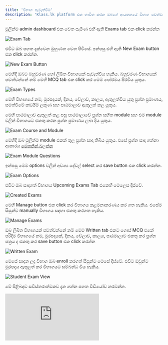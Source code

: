 ```yaml
---
title: 'විභාග පැවැත්වීම'
description: 'Klass.lk platform එක භාවිත කරන ඔබගේ ආයතනයේ විභාග පවත්වන ආකාරය'
---
```


මුලින්ම admin dashboard එක වෙත පැමිණ එහි ඇති Exams tab එක click කරන්න

![Exam Tab](/images/klass-work/exam-tab.png)

එවිට ඔබ පහත දැක්වෙන මුහුණත වෙත පිවිසේ. ඉන්පසු එහි ඇති New Exam button එක click කරන්න.

![New Exam Button](/images/klass-work/new-exam-button.png)

මෙහිදී ඔබට බහුවරණ හෝ ලිඛිත විභාගයක් පැවැත්විය හැකිය. බහුවරණ විභාගයක් පවත්වන්නේ නම් මෙහි MCQ tab එක click කර මෙම පෝරමය පිරවිය යුතුය.

![Exam Types](/images/klass-work/exam-types.png)

මෙහි විභාගයේ නම, මුරපදයක්, දිනය, වේලාව, කාලය, ඇතුලත්විය යුතු ප්‍රශ්න ප්‍රමාණය, සමත්වීමේ කඩයිම් ලකුණ සහ පාඨමාලාව ඇතුලත් කල යුතුය.

මෙහි පාඨමාලාව ඇතුලත් කළ පසු පාඨමාලාවේ ප්‍රශ්න සහිත module සහ එම module වලින් විභාගයට එකතු කරන ප්‍රශ්න ප්‍රමාණය ලබා දිය යුතුය.

![Exam Course and Module](/images/klass-work/exam-course-module.png)

මෙහිදී ඔබ මුලින්ම module එකක් තුල ප්‍රශ්න සාදා තිබිය යුතුය. එසේ ප්‍රශ්න සාදා ගන්නා ආකාරය [මෙතනින් බලන්න](/work-with-klass-lk/add-course-materials#module-questions)

![Exam Module Questions](/images/klass-work/exam-module-questions.png)

ඉන්පසු මෙම options වලින් අවශ්‍ය දේවල් select කර save button එක click කරන්න.

![Exam Options](/images/klass-work/exam-options.png)

එවිට ඔබ සාදාගත් විභාගය Upcoming Exams Tab එකෙහි මෙලෙස දිස්වේ.

![Created Exams](/images/klass-work/upcoming-exam.png)

මෙහි Manage button එක click කර විභාගය කළමනාකරණය කර ගත හැකිය. එසේම සිසුන්ව manually විභාගය සඳහා එකතු කරගත හැකිය.

![Manage Exams](/images/klass-work/manage-exam.png)

ඔබ ලිඛිත විභාගයක් පවත්වන්නේ නම් මෙම Written tab එකට ගොස් MCQ එකේ පරිදිම විභාගයේ නම, මුරපදයක්, දිනය, වේලාව, කාලය, පාඨමාලාව එකතු කර ප්‍රශ්න පත්‍රය ද එකතු කර save button එක click කරන්න

![Written Exam](/images/klass-work/written-exam.png)

මෙසේ සාදන ලද විභාග ඔබ enroll කරගත් සිසුන්ට මෙසේ දිස්වේ. එවිට ඔවුන්ට මුරපදය ඇතුලත් කර විභාගයට සම්බන්ධ විය හැකිය.

![Student Exam View](/images/klass-work/exam-student.png)

මේ පිළිබඳව සවිස්තරාත්මකව දැන ගන්න පහත වීඩියෝව නරඹන්න.

<iframe 
    className="w-full aspect-video rounded-md" 
    src="https://www.youtube.com/embed/KgO8YNvq2u8?si=whMuJJe45RWlLOgF" 
    title="YouTube video player" 
    frameBorder="0" 
    allow="accelerometer; autoplay; clipboard-write; encrypted-media; gyroscope; picture-in-picture" 
    allowFullScreen >
</iframe>